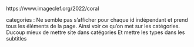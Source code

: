 ::: {#1}
https://www.imageclef.org/2022/coral
:::

categories : Ne semble pas s'afficher pour chaque id indépendant et prend 
tous les éléments de la page. Ainsi voir ce qu'on met sur les catégories.
Ducoup mieux de mettre site dans catégories
Et mettre les types dans les subtitles